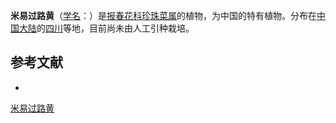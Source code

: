 {{Speciesbox
| name = 米易过路黄
| status = 
| status_system = 
| image =
| genus = Lysimachia
| species = miyiensis
| authority = Y. I. Fang et C. Z. Cheng
}}

'''米易过路黄'''（[[学名|学名]]：{{lang|la|''Lysimachia miyiensis''}}）是[[报春花科|报春花科]][[珍珠菜属|珍珠菜属]]的植物，为中国的特有植物。分布在[[中国大陆|中国大陆]]的[[四川|四川]]等地，目前尚未由人工引种栽培。

== 参考文献 ==
<div class="references-small">
* {{cite web| url =http://www.bioinfo.cn/db05/KmzwSpecies.php?action=view&id=17600| title =米易过路黄| work =《中国高等植物数据库全库》| publisher =中国科学院微生物研究所| author =昆明植物研究所| accessdate =2009-02-25| deadurl =yes| archiveurl =https://web.archive.org/web/20160305021911/http://www.bioinfo.cn/db05/KmzwSpecies.php?action=view&id=17600| archivedate =2016-03-05}}
</div>
{{Taxonbar|from=Q15228289}}

[[Category:珍珠菜属|米易过路黄]]


{{植物小作品}}